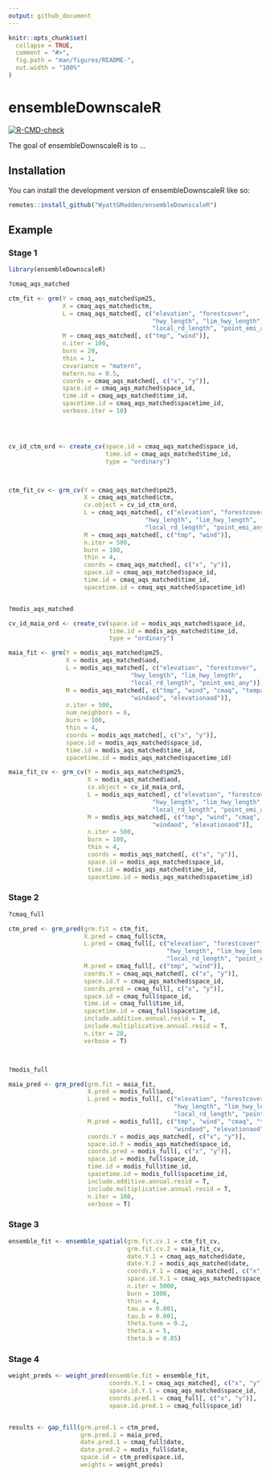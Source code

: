```yaml
---
output: github_document
---
```


<!-- README.md is generated from README.Rmd. Please edit that file -->

```r
knitr::opts_chunk$set(
  collapse = TRUE,
  comment = "#>",
  fig.path = "man/figures/README-",
  out.width = "100%"
)
```

# ensembleDownscaleR

<!-- badges: start -->
[![R-CMD-check](https://github.com/WyattGMadden/ensembleDownscaleR/actions/workflows/R-CMD-check.yaml/badge.svg)](https://github.com/WyattGMadden/ensembleDownscaleR/actions/workflows/R-CMD-check.yaml)
<!-- badges: end -->

The goal of ensembleDownscaleR is to ...

## Installation

You can install the development version of ensembleDownscaleR like so:

```r
remotes::install_github("WyattGMadden/ensembleDownscaleR")
```

## Example

### Stage 1


```r
library(ensembleDownscaleR)

?cmaq_aqs_matched

ctm_fit <- grm(Y = cmaq_aqs_matched$pm25,
               X = cmaq_aqs_matched$ctm,
               L = cmaq_aqs_matched[, c("elevation", "forestcover",
                                        "hwy_length", "lim_hwy_length", 
                                        "local_rd_length", "point_emi_any")],
               M = cmaq_aqs_matched[, c("tmp", "wind")],
               n.iter = 100,
               burn = 20,
               thin = 1,
               covariance = "matern",
               matern.nu = 0.5,
               coords = cmaq_aqs_matched[, c("x", "y")],
               space.id = cmaq_aqs_matched$space_id,
               time.id = cmaq_aqs_matched$time_id,
               spacetime.id = cmaq_aqs_matched$spacetime_id,
               verbose.iter = 10)




cv_id_ctm_ord <- create_cv(space.id = cmaq_aqs_matched$space_id,
                           time.id = cmaq_aqs_matched$time_id, 
                           type = "ordinary")



ctm_fit_cv <- grm_cv(Y = cmaq_aqs_matched$pm25,
                     X = cmaq_aqs_matched$ctm,
                     cv.object = cv_id_ctm_ord,
                     L = cmaq_aqs_matched[, c("elevation", "forestcover",
                                      "hwy_length", "lim_hwy_length", 
                                      "local_rd_length", "point_emi_any")],
                     M = cmaq_aqs_matched[, c("tmp", "wind")],
                     n.iter = 500,
                     burn = 100,
                     thin = 4,
                     coords = cmaq_aqs_matched[, c("x", "y")],
                     space.id = cmaq_aqs_matched$space_id,
                     time.id = cmaq_aqs_matched$time_id,
                     spacetime.id = cmaq_aqs_matched$spacetime_id)


?modis_aqs_matched

cv_id_maia_ord <- create_cv(space.id = modis_aqs_matched$space_id,
                            time.id = modis_aqs_matched$time_id,
                            type = "ordinary")

maia_fit <- grm(Y = modis_aqs_matched$pm25,
                X = modis_aqs_matched$aod,
                L = modis_aqs_matched[, c("elevation", "forestcover",
                                  "hwy_length", "lim_hwy_length", 
                                  "local_rd_length", "point_emi_any")],
                M = modis_aqs_matched[, c("tmp", "wind", "cmaq", "tempaod", 
                                  "windaod", "elevationaod")],
                n.iter = 500,
                num_neighbors = 6,
                burn = 100,
                thin = 4,
                coords = modis_aqs_matched[, c("x", "y")],
                space.id = modis_aqs_matched$space_id,
                time.id = modis_aqs_matched$time_id,
                spacetime.id = modis_aqs_matched$spacetime_id)

maia_fit_cv <- grm_cv(Y = modis_aqs_matched$pm25,
                      X = modis_aqs_matched$aod,
                      cv.object = cv_id_maia_ord,
                      L = modis_aqs_matched[, c("elevation", "forestcover",
                                        "hwy_length", "lim_hwy_length", 
                                        "local_rd_length", "point_emi_any")],
                      M = modis_aqs_matched[, c("tmp", "wind", "cmaq", "tempaod", 
                                        "windaod", "elevationaod")],
                      n.iter = 500,
                      burn = 100,
                      thin = 4,
                      coords = modis_aqs_matched[, c("x", "y")],
                      space.id = modis_aqs_matched$space_id,
                      time.id = modis_aqs_matched$time_id,
                      spacetime.id = modis_aqs_matched$spacetime_id)
```



### Stage 2


```r
?cmaq_full

ctm_pred <- grm_pred(grm.fit = ctm_fit,
                     X.pred = cmaq_full$ctm,
                     L.pred = cmaq_full[, c("elevation", "forestcover",
                                            "hwy_length", "lim_hwy_length", 
                                            "local_rd_length", "point_emi_any")],
                     M.pred = cmaq_full[, c("tmp", "wind")],
                     coords.Y = cmaq_aqs_matched[, c("x", "y")],
                     space.id.Y = cmaq_aqs_matched$space_id,
                     coords.pred = cmaq_full[, c("x", "y")],
                     space.id = cmaq_full$space_id,
                     time.id = cmaq_full$time_id,
                     spacetime.id = cmaq_full$spacetime_id,
                     include.additive.annual.resid = T,
                     include.multiplicative.annual.resid = T,
                     n.iter = 20,
                     verbose = T)



?modis_full

maia_pred <- grm_pred(grm.fit = maia_fit,
                      X.pred = modis_full$aod, 
                      L.pred = modis_full[, c("elevation", "forestcover",
                                              "hwy_length", "lim_hwy_length", 
                                              "local_rd_length", "point_emi_any")],
                      M.pred = modis_full[, c("tmp", "wind", "cmaq", "tempaod", 
                                              "windaod", "elevationaod")],
                      coords.Y = modis_aqs_matched[, c("x", "y")],
                      space.id.Y = modis_aqs_matched$space_id,
                      coords.pred = modis_full[, c("x", "y")],
                      space.id = modis_full$space_id, 
                      time.id = modis_full$time_id, 
                      spacetime.id = modis_full$spacetime_id,
                      include.additive.annual.resid = T,
                      include.multiplicative.annual.resid = T,
                      n.iter = 100,
                      verbose = T)

```


### Stage 3

```r

ensemble_fit <- ensemble_spatial(grm.fit.cv.1 = ctm_fit_cv,
                                 grm.fit.cv.2 = maia_fit_cv,
                                 date.Y.1 = cmaq_aqs_matched$date,
                                 date.Y.2 = modis_aqs_matched$date,
                                 coords.Y.1 = cmaq_aqs_matched[, c("x", "y")],
                                 space.id.Y.1 = cmaq_aqs_matched$space_id,
                                 n.iter = 5000, 
                                 burn = 1000, 
                                 thin = 4,
                                 tau.a = 0.001, 
                                 tau.b = 0.001, 
                                 theta.tune = 0.2, 
                                 theta.a = 5, 
                                 theta.b = 0.05)
```



### Stage 4


```r

weight_preds <- weight_pred(ensemble.fit = ensemble_fit,
                            coords.Y.1 = cmaq_aqs_matched[, c("x", "y")], 
                            space.id.Y.1 = cmaq_aqs_matched$space_id, 
                            coords.pred.1 = cmaq_full[, c("x", "y")],
                            space.id.pred.1 = cmaq_full$space_id)


results <- gap_fill(grm.pred.1 = ctm_pred,
                    grm.pred.2 = maia_pred,
                    date.pred.1 = cmaq_full$date,
                    date.pred.2 = modis_full$date, 
                    space.id = ctm_pred$space.id, 
                    weights = weight_preds)

```








